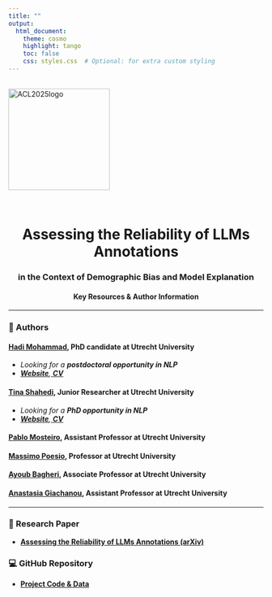 ```yaml
---
title: ""
output:
  html_document:
    theme: cosmo
    highlight: tango
    toc: false
    css: styles.css  # Optional: for extra custom styling
---
```


<br>
<img alt="ACL2025logo" src="https://raw.githubusercontent.com/tina-shahedi/ACL2025/main/assets/ACL2025logo.png" width="200" align="center"/>
<br>

<br>
<center>
  <h1><b>Assessing the Reliability of LLMs Annotations</b></h1>
  <h3><b>in the Context of Demographic Bias and Model Explanation</b></h3>
  <h4>Key Resources & Author Information</h4>
</center>

<div style="max-width: 600px; margin: auto;">

---

### 👤 Authors

#### <a href="https://www.uu.nl/staff/HMohammadi" target="_blank"><b>Hadi Mohammad</b></a>, PhD candidate at Utrecht University
- <i>Looking for a <b>postdoctoral opportunity in NLP</b></i>
- <i> <a href="https://mohammadi-hadi.github.io/" target="_blank"> <b>Website</b></a>,<a href="assets/Hadi_Mohammadi_CV.pdf" target="_blank"> <b>CV</b></a></i>

#### <a href="https://www.linkedin.com/in/tinashahedii/" target="_blank"><b>Tina Shahedi</b></a>, Junior Researcher at Utrecht University 
- <i>Looking for a <b>PhD opportunity in NLP</b></i>
- <i><a href="https://tina-shahedi.github.io/" target="_blank"> <b>Website</b></a>,<a href="assets/Tina_Shahedi_CV.pdf" target="_blank"> <b>CV</b></a></i>

#### <a href="https://www.uu.nl/medewerkers/PJMosteiroRomero" target="_blank"><b>Pablo Mosteiro</b></a>, Assistant Professor at Utrecht University 
#### <a href="https://www.uu.nl/staff/MPoesio" target="_blank"><b>Massimo Poesio</b></a>, Professor at Utrecht University 
#### <a href="https://www.uu.nl/staff/ABagheri" target="_blank"><b>Ayoub Bagheri</b></a>, Associate Professor at Utrecht University 
#### <a href="https://www.uu.nl/staff/AGiachanou" target="_blank"><b>Anastasia Giachanou</b></a>, Assistant Professor at Utrecht University 

---

### 📄 Research Paper
- <a href="https://arxiv.org/abs/2507.13138" target="_blank"><b>Assessing the Reliability of LLMs Annotations (arXiv)</b></a>

### 💻 GitHub Repository
- <a href="https://github.com/mohammadi-hadi/Explainable_Annotations_Reliability" target="_blank"><b>Project Code & Data</b></a>

</div>

